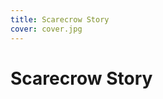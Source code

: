 ```yaml
---
title: Scarecrow Story
cover: cover.jpg
---
```


# Scarecrow Story

<ComicPanel
  panel={1}
  src="/stories/scarecrow/scarecrow.jpg"
  alt="Scarecrow"
  width={400}
  height={200}
/>

